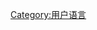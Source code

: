 {{Babels|cu|nativename=Словѣ́ньскъ ѩꙁꙑ́къ|zhname=古教會斯拉夫語}}
{{Commonscat|User cu}}

[[Category:用户语言|Category:用户语言]]